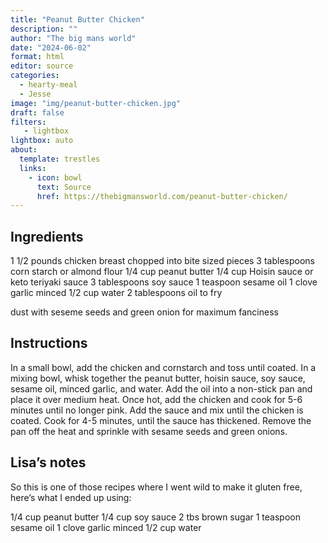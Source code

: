 ```yaml
---
title: "Peanut Butter Chicken"
description: ""
author: "The big mans world"
date: "2024-06-02"
format: html
editor: source
categories:
  - hearty-meal
  - Jesse
image: "img/peanut-butter-chicken.jpg"
draft: false
filters:
   - lightbox
lightbox: auto
about:
  template: trestles
  links:
    - icon: bowl
      text: Source
      href: https://thebigmansworld.com/peanut-butter-chicken/
---
```


## Ingredients

1 1/2 pounds chicken breast chopped into bite sized pieces
3 tablespoons corn starch or almond flour
1/4 cup peanut butter
1/4 cup Hoisin sauce or keto teriyaki sauce
3 tablespoons soy sauce
1 teaspoon sesame oil
1 clove garlic minced
1/2 cup water
2 tablespoons oil to fry

dust with seseme seeds and green onion for maximum fanciness

## Instructions

In a small bowl, add the chicken and cornstarch and toss until coated. 
In a mixing bowl, whisk together the peanut butter, hoisin sauce, soy sauce, sesame oil, minced garlic, and water. 
Add the oil into a non-stick pan and place it over medium heat. Once hot, add the chicken and cook for 5-6 minutes until no longer pink.
Add the sauce and mix until the chicken is coated. Cook for 4-5 minutes, until the sauce has thickened.
Remove the pan off the heat and sprinkle with sesame seeds and green onions.

## Lisa's notes

So this is one of those recipes where I went wild to make it gluten free, here's what I ended up using: 

1/4 cup peanut butter
1/4 cup soy sauce
2 tbs brown sugar
1 teaspoon sesame oil
1 clove garlic minced
1/2 cup water

